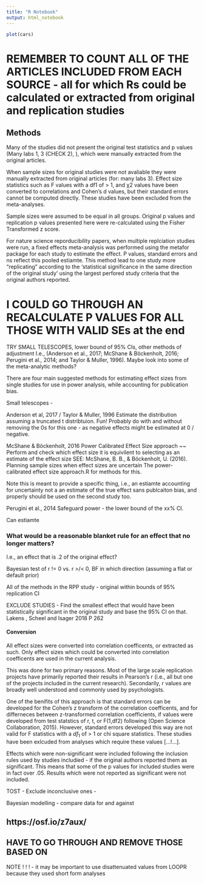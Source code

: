```yaml
---
title: "R Notebook"
output: html_notebook
---
```



```r
plot(cars)
```

# REMEMBER TO COUNT ALL OF THE ARTICLES INCLUDED FROM EACH SOURCE - all for which Rs could be calculated or extracted from original and replication studies

## Methods 
Many of the studies did not present the original test statistics and p values (Many labs 1, 3 (CHECK 2), ), which were manually extracted from the original articles.

When sample sizes for original studies were not avaliable they were manually extracted from original articles (for: many labs 3). Effect size statistics such as F values with a df1 of > 1, and χ2 values have been converted to correlations and Cohen's d values, but their standard errors cannot be computed directly. These studies have been excluded from the meta-analyses.

Sample sizes were assumed to be equal in all groups. Original p values and replication p values presented here were re-calculated using the Fisher Transformed z score.


For nature science reporducibility papers, when multiple replciation studies were run, a fixed effects meta-analysis was performed using the metafor package for each study to estimate the effect. P values, standard errors and ns reflect this pooled estiamte. This method lead to one study more "replicating" according to the 'statistical significance in the same direction of the original study' using the largest perfored study criteria that the original authors reported. 

# I COULD GO THROUGH AN RECALCULATE P VALUES FOR ALL THOSE WITH VALID SEs at the end



TRY SMALL TELESCOPES, lower bound of 95% CIs, other methods of adjustment I.e., (Anderson et al., 2017; McShane & Böckenholt, 2016; Perugini et al., 2014; and Taylor & Muller, 1996). Maybe look into some of the meta-analytic methods?


There are four main suggested methods for estimating effect sizes from single studies for use in power analysis, while accounting for publication bias. 

Small telescopes - 


Anderson et al, 2017 /  Taylor & Muller, 1996
Estimate the distribution assuming a truncated t distribtuion. Fun!  Probably do with and without removing the 0s for this one - as negative effects might be estimated at 0 / negative.  


McShane & Böckenholt, 2016
Power Calibrated Effect Size approach ~~ Perform and check which effect size it is equivilent to selecting as an estimate of the effect size
 SEE: McShane, B. B., & Böckenholt, U. (2016). Planning sample sizes when effect sizes are uncertain The power-calibrated effect size approach.R for methods for this. 
 
 Note this is meant to provide a specific thing, i.e., an estiamte accounting for uncertainty not a an estimate of the true effect sans publcaiton bias, and properly should be used on the second study too. 


Perugini et al., 2014
Safeguard power - the lower bound of the xx% CI. 



Can estiamte 


### What would be a reasonable blanket rule for an effect that no longer matters?
I.e., an effect that  is .2 of the original effect? 

Bayesian test of r != 0 vs. r >/< 0, BF in which direction (assuming a flat or default prior)

All of the methods in the RPP study - original within bounds of 95% replication CI

EXCLUDE STUDIES - Find the smallest effect that would have been statistically significant in the original study and base the 95% CI on that. Lakens , Scheel and  Isager 2018 P 262




#### Conversion
All effect sizes were converted into correlation coefficents, or extracted as such. Only effect sizes which could be converted into correlation coefficents are used in the current analysis. 


This was done for two primary reasons. Most of the large scale replication projects have primarily reported their results in Pearson's r (i.e., all but one of the projects included in the current research). Secondarily, r values are broadly well understood and commonly used by psychologists. 

One of the benifits of this approach is that standard errors can be developed for the Cohen's z transform of the correlation coefficents, and for differneces between z-transformed correlation coefficients, if values were developed from test statstics of r, t, or F(1,df2) following (Open Science Collaboration, 2015). However, standard errors developed this way are not valid for F statistics with a $df_1$ of > 1 or chi square statistics. These studies have been exlcuded from analyses which require these values [...!...]. 


Effects which were non-significant were included following the inclusion rules used by studies includied - if the original authors reported them as significant. This means that some of the p values for included studies were in fact over .05. Results which were not reported as significant were not included. 
















TOST - 
Exclude inconclusive ones - 

Bayesian modelling - compare data for and against 








## https://osf.io/z7aux/
## HAVE TO GO THROUGH AND REMOVE THOSE BASED ON 




######## 
NOTE ! ! ! - it may be important to use disattenuated values from LOOPR because they used short form analyses









